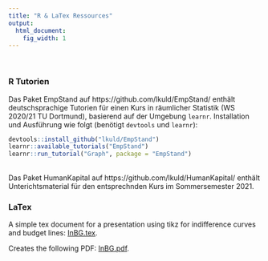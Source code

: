 ```yaml
---
title: "R & LaTex Ressources"
output:
  html_document:
    fig_width: 1
---
```


<br>

### R Tutorien

Das Paket EmpStand auf https://github.com/lkuld/EmpStand/ enthält deutschsprachige Tutorien für einen Kurs in räumlicher Statistik (WS 2020/21 TU Dortmund), basierend auf der Umgebung `learnr`. Installation und Ausführung wie folgt (benötigt `devtools` und `learnr`):

```r

devtools::install_github("lkuld/EmpStand")
learnr::available_tutorials("EmpStand")
learnr::run_tutorial("Graph", package = "EmpStand")

```


<br>
Das Paket HumanKapital auf https://github.com/lkuld/HumanKapital/ enthält Unterichtsmaterial für den entsprechnden Kurs im Sommersemester 2021.

### LaTex

A simple tex document for a presentation using tikz for indifference curves and budget lines: [InBG.tex](files/InBG.tex).

Creates the following PDF: [InBG.pdf](files/InBG.pdf).



